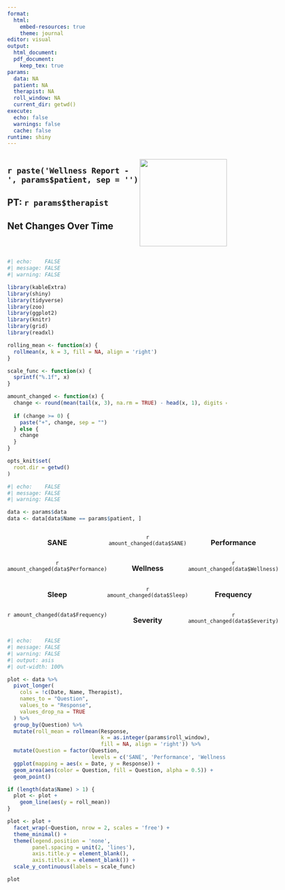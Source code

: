 ---
format:
  html:
    embed-resources: true
    theme: journal
editor: visual
output:
  html_document:
  pdf_document: 
    keep_tex: true
params:
  data: NA
  patient: NA
  therapist: NA
  roll_window: NA
  current_dir: getwd()
execute:
  echo: false
  warnings: false
  cache: false
runtime: shiny
---

::::: {.cols style="display: flex"}
::: col-md-8
# **`r paste('Wellness Report - ', params$patient, sep = '')`**

## **PT: `r params$therapist`**

<h2 class="netTitle">

Net Changes Over Time

</h2>
:::

::: {.col-md-4 style="align: 'right'"}
![](logo.png){width="200px"}
:::
:::::

```{r}
#| echo:    FALSE
#| message: FALSE
#| warning: FALSE

library(kableExtra)
library(shiny)
library(tidyverse)
library(zoo)
library(ggplot2)
library(knitr)
library(grid)
library(readxl)

rolling_mean <- function(x) {
  rollmean(x, k = 3, fill = NA, align = 'right')
}

scale_func <- function(x) {
  sprintf("%.1f", x)
}

amount_changed <- function(x) {
  change <- round(mean(tail(x, 3), na.rm = TRUE) - head(x, 1), digits = 1)
  
  if (change >= 0) {
    paste("+", change, sep = "")
  } else {
    change
  }
}

opts_knit$set(
  root.dir = getwd()
)

```

```{r}
#| echo:    FALSE
#| message: FALSE
#| warning: FALSE

data <- params$data
data <- data[data$Name == params$patient, ]

```

::::::::: {style="display: grid;   grid-template-columns: 1fr 1fr 1fr; text-align: center; "}
<div>

### SANE

`r amount_changed(data$SANE)`

</div>

<div>

### Performance

`r amount_changed(data$Performance)`

</div>

<div>

### Wellness

`r amount_changed(data$Wellness)`

</div>

<div>

### Sleep

`r amount_changed(data$Sleep)`

</div>

<div>

### Frequency

`r amount_changed(data$Frequency)`

</div>

<div>

### Severity

`r amount_changed(data$Severity)`

</div>
:::::::::


```{r out.height='400px'}
#| echo:    FALSE
#| message: FALSE
#| warning: FALSE
#| output: asis
#| out-width: 100%

plot <- data %>%
  pivot_longer(
    cols = !c(Date, Name, Therapist),
    names_to = "Question",
    values_to = "Response",
    values_drop_na = TRUE
  ) %>%
  group_by(Question) %>%
  mutate(roll_mean = rollmean(Response, 
                              k = as.integer(params$roll_window),
                              fill = NA, align = 'right')) %>%
  mutate(Question = factor(Question, 
                           levels = c('SANE', 'Performance', 'Wellness', 'Sleep', 'Frequency', 'Severity'))) %>%
  ggplot(mapping = aes(x = Date, y = Response)) +
  geom_area(aes(color = Question, fill = Question, alpha = 0.5)) +
  geom_point()

if (length(data$Name) > 1) {
  plot <- plot + 
    geom_line(aes(y = roll_mean))
}

plot <- plot +
  facet_wrap(~Question, nrow = 2, scales = 'free') +
  theme_minimal() +
  theme(legend.position = 'none',
        panel.spacing = unit(2, 'lines'),
        axis.title.y = element_blank(),
        axis.title.x = element_blank()) +
  scale_y_continuous(labels = scale_func)

plot
```
